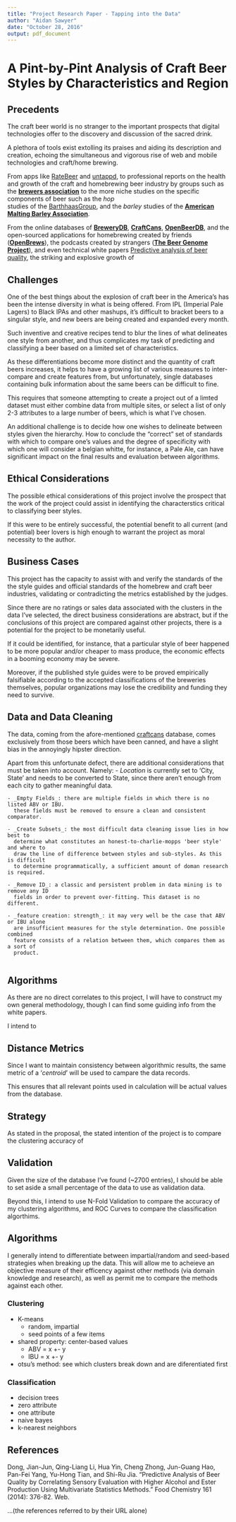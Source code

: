 ```yaml
---
title: "Project Research Paper - Tapping into the Data"
author: "Aidan Sawyer"
date: "October 28, 2016"
output: pdf_document
---
```


# A Pint-by-Pint Analysis of Craft Beer Styles by Characteristics and Region #

## Precedents ##

The craft beer world is no stranger to the important prospects
  that digital technologies offer to the discovery and discussion
  of the sacred drink.

A plethora of tools exist extolling its praises and aiding its
  description and creation, echoing the simultaneous and vigorous
  rise of web and mobile technologies and craft/home brewing.

From apps like [RateBeer](http://www.ratebeer.com/) and
  [untappd](https://untappd.com/), to professional reports on the
  health and growth of the craft and homebrewing beer industry by groups such
  as the [**brewers association**](https://www.brewersassociation.org/statistics/national-beer-sales-production-data/)
  to the more niche studies on the specific components of beer such as the _hop_   
  studies of the [BarthhaasGroup](http://www.barthhaasgroup.com/en/media-library/downloads?medium__downloads=BART+BERICHT+-+MARKET+LEADERS+REPORT&cck=media_center__downloads&boxchecked=0&search=media_center__downloads&task=search),
  and the _barley_ studies of the [**American Malting Barley Association**](http://ambainc.org/content/14/barley-variety-surveys).
  
  From the online databases of [**BreweryDB**](http://www.brewerydb.com/developers/apps),
  [**CraftCans**](http://craftcans.com/), [**OpenBeerDB**](https://openbeerdb.com/),
  and the open-sourced applications for homebrewing created by friends
  ([**OpenBrews**](https://github.com/OpenBrews/OpenBrews)), the
  podcasts created by strangers ([**The Beer Genome Project**](http://beergeno.me/)), 
  and even technical white papers [Predictive analysis of beer quality](https://www.ncbi.nlm.nih.gov/pubmed/24837965), 
  the striking and explosive growth of 

## Challenges ##

One of the best things about the explosion of craft beer in the America's has been
  the intense diversity in what is being offered. From IPL (Imperial Pale Lagers) to
  Black IPAs and other mashups, it's difficult to bracket beers to a singular style,
  and new beers are being created and expanded every month.
  
Such inventive and creative recipes tend to blur the lines of what delineates one 
  style from another, and thus complicates my task of predicting and classifying a 
  beer based on a limited set of characteristics.

As these differentiations become more distinct and the quantity of craft beers 
  increases, it helps to have a growing list of various measures to inter-compare 
  and create features from, but unfortunately, single databases containing bulk
  information about the same beers can be difficult to fine.
  
This requires that someone attempting to create a project out of a limted dataset 
  must either combine data from multiple sites, or select a list of only 2-3 attributes
  to a large number of beers, which is what I've chosen.
  
An additional challenge is to decide how one wishes to delineate between styles 
  given the hierarchy. How to conclude the "correct" set of standards with which to
  compare one's values and the degree of specificity with which one will consider 
  a belgian whitte, for instance, a Pale Ale, can have significant impact on the 
  final results and evaluation between algorithms.

## Ethical Considerations ##

The possible ethical considerations of this project involve the prospect that 
  the work of the project could assist in identifying the characterstics critical
  to classifying beer styles.
  
If this were to be entirely successful, the potential benefit to all current (and 
  potential) beer lovers is high enough to warrant the project as moral necessity to
  the author.

## Business Cases ##

This project has the capacity to assist with and verify the standards of the 
  the style guides and official standards of the homebrew and craft beer industries,
  validating or contradicting the metrics established by the judges.
  
Since there are no ratings or sales data associated with the clusters in the data 
  I've selected, the direct business considerations are abstract, but if the 
  conclusions of this project are compared against other projects, there is a potential
  for the project to be monetarily useful.
  
If it could be identified, for instance, that a particular style of beer happened to be
  more popular and/or cheaper to mass produce, the economic effects in a booming 
  economy may be severe.
  
Moreover, if the published style guides were to be proved empirically falsifiable
  according to the accepted classifications of the breweries themselves, popular 
  organizations may lose the credibility and funding they need to survive. 

## Data and Data Cleaning ## 

The data, coming from the afore-mentioned [craftcans](http://craftcans.com/) database,
  comes exclusively from those beers which have been canned, and have a slight bias in 
  the annoyingly hipster direction.
  
Apart from this unfortunate defect, there are additional considerations that must be 
  taken into account. Namely:
    - _Location_ is currently set to 'City, State' and needs to be converted to State,
      since there aren't enough from each city to gather meaningful data.
      
    - _Empty Fields_: there are multiple fields in which there is no listed ABV or IBU.
      these fields must be removed to ensure a clean and consistent comparator.
      
    - _Create Subsets_: the most difficult data cleaning issue lies in how best to 
      determine what constitutes an honest-to-charlie-mopps 'beer style' and where to
      draw the line of difference between styles and sub-styles. As this is difficult
      to determine programmatically, a sufficient amount of doman research is required.
    
    - _Remove ID_: a classic and persistent problem in data mining is to remove any ID
      fields in order to prevent over-fitting. This dataset is no different.
    
    - _feature creation: strength_: it may very well be the case that ABV or IBU alone
      are insufficient measures for the style determination. One possible combined 
      feature consists of a relation between them, which compares them as a sort of 
      product.
      
## Algorithms ##

As there are no direct correlates to this project, I will have to construct my own 
  general methodology, though I can find some guiding info from the white papers.
  
I intend to 

## Distance Metrics ## 

Since I want to maintain consistency between algorithmic results, the same metric of a 
  '_centroid_' will be used to campare the data records. 
  
This ensures that all relevant points used in calculation will be actual values from 
  the database.

## Strategy ## 

As stated in the proposal, the stated intention of the project is to compare the 
  clustering accuracy of 

## Validation ##

Given the size of the database I've found (~2700 entries), I should be able to set 
  aside a small percentage of the data to use as validation data.
  
Beyond this, I intend to use N-Fold Validation to compare the accuracy of 
  my clustering algorithms, and ROC Curves to compare the classification algorthims.

## Algorithms ## 

I generally intend to differentiate between impartial/random and seed-based 
  strategies when breaking up the data. This will allow me to acheieve an objective
  measure of their efficency against other methods (via domain knowledge and research),
  as well as permit me to compare
  the methods against each other.

### Clustering ### 
  - K-means
    - random, impartial
    - seed points of a few items
  - shared property: center-based values
    - ABV = x +- y
    - IBU = x +- y
  - otsu's method: see which clusters break down and are diferentiated first
  
### Classification ### 

  - decision trees 
  - zero attribute
  - one attribute
  - naive bayes 
  - k-nearest neighbors

## References ##

Dong, Jian-Jun, Qing-Liang Li, Hua Yin, Cheng Zhong, Jun-Guang Hao, Pan-Fei Yang,
  Yu-Hong Tian, and Shi-Ru Jia. "Predictive Analysis of Beer Quality by Correlating 
  Sensory Evaluation with Higher Alcohol and Ester Production Using Multivariate 
  Statistics Methods." Food Chemistry 161 (2014): 376-82. Web.
  
...(the references referred to by their URL alone)

